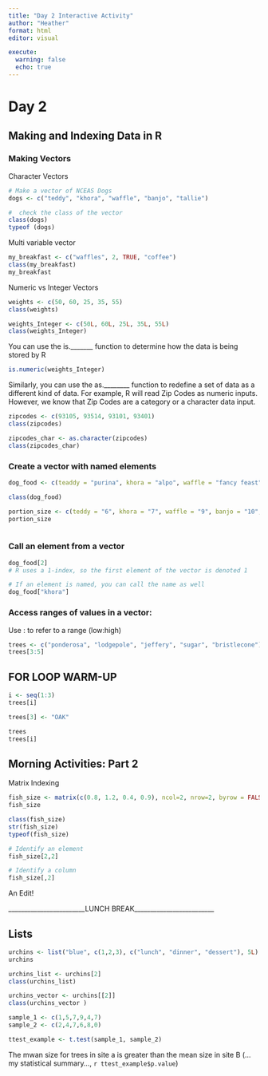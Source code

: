 ```yaml
---
title: "Day 2 Interactive Activity"
author: "Heather"
format: html
editor: visual

execute: 
  warning: false
  echo: true
---
```


# Day 2

## Making and Indexing Data in R

### Making Vectors

Character Vectors

```r
# Make a vector of NCEAS Dogs
dogs <- c("teddy", "khora", "waffle", "banjo", "tallie")

#  check the class of the vector
class(dogs)
typeof (dogs)
```

Multi variable vector

```r
my_breakfast <- c("waffles", 2, TRUE, "coffee")
class(my_breakfast)
my_breakfast

```

Numeric vs Integer Vectors

```r
weights <- c(50, 60, 25, 35, 55)
class(weights)

weights_Integer <- c(50L, 60L, 25L, 35L, 55L)
class(weights_Integer)
```

You can use the is.\_\_\_\_\_\_\_ function to determine how the data is being stored by R

```r
is.numeric(weights_Integer)
```

Similarly, you can use the as.\_\_\_\_\_\_\_\_ function to redefine a set of data as a different kind of data. For example, R will read Zip Codes as numeric inputs. However, we know that Zip Codes are a category or a character data input.

```r
zipcodes <- c(93105, 93514, 93101, 93401)
class(zipcodes)

zipcodes_char <- as.character(zipcodes)
class(zipcodes_char)

```

### Create a vector with named elements

```r
dog_food <- c(teaddy = "purina", khora = "alpo", waffle = "fancy feast", banjo = "blue diamond",tallie = "farmer's dog")

class(dog_food)

portion_size <- c(teddy = "6", khora = "7", waffle = "9", banjo = "10", tallie = "15")
portion_size



```

### Call an element from a vector

```r
dog_food[2]
# R uses a 1-index, so the first element of the vector is denoted 1

# If an element is named, you can call the name as well
dog_food["khora"]
```

### Access ranges of values in a vector:

Use : to refer to a range (low:high)

```r
trees <- c("ponderosa", "lodgepole", "jeffery", "sugar", "bristlecone")
trees[3:5]
```

## FOR LOOP WARM-UP

```r
i <- seq(1:3)
trees[i]

```

```r
trees[3] <- "OAK"

trees
trees[i]
```

## Morning Activities: Part 2

Matrix Indexing

```r
fish_size <- matrix(c(0.8, 1.2, 0.4, 0.9), ncol=2, nrow=2, byrow = FALSE)
fish_size

class(fish_size)
str(fish_size)
typeof(fish_size)
```

```r
# Identify an element
fish_size[2,2]

# Identify a column
fish_size[,2]


```

An Edit!

\_\_\_\_\_\_\_\_\_\_\_\_\_\_\_\_\_\_\_\_\_\_\_\_LUNCH BREAK\_\_\_\_\_\_\_\_\_\_\_\_\_\_\_\_\_\_\_\_\_\_\_\_\_

## Lists

```r
urchins <- list("blue", c(1,2,3), c("lunch", "dinner", "dessert"), 5L)
urchins

```

```r
urchins_list <- urchins[2]
class(urchins_list)

urchins_vector <- urchins[[2]]
class(urchins_vector )
```

```r
sample_1 <- c(1,5,7,9,4,7)
sample_2 <- c(2,4,7,6,8,0)

ttest_example <- t.test(sample_1, sample_2)


```

The mwan size for trees in site a is greater than the mean size in site B (...my statistical summary..., `r ttest_example$p.value`)